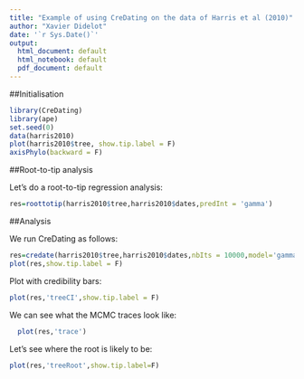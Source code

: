 ```yaml
---
title: "Example of using CreDating on the data of Harris et al (2010)"
author: "Xavier Didelot"
date: '`r Sys.Date()`'
output:
  html_document: default
  html_notebook: default
  pdf_document: default
---
```


##Initialisation

```r
library(CreDating)
library(ape)
set.seed(0)
data(harris2010)
plot(harris2010$tree, show.tip.label = F)
axisPhylo(backward = F)
```

##Root-to-tip analysis

Let's do a root-to-tip regression analysis:

```r
res=roottotip(harris2010$tree,harris2010$dates,predInt = 'gamma')
```

##Analysis

We run CreDating as follows:

```r
res=credate(harris2010$tree,harris2010$dates,nbIts = 10000,model='gamma',updateRoot = 2, showProgress = F)
plot(res,show.tip.label = F)
```

Plot with credibility bars:
```r
plot(res,'treeCI',show.tip.label = F)
```


We can see what the MCMC traces look like:

```r
  plot(res,'trace')
```
Let's see where the root is likely to be:
```r
plot(res,'treeRoot',show.tip.label=F)
```

